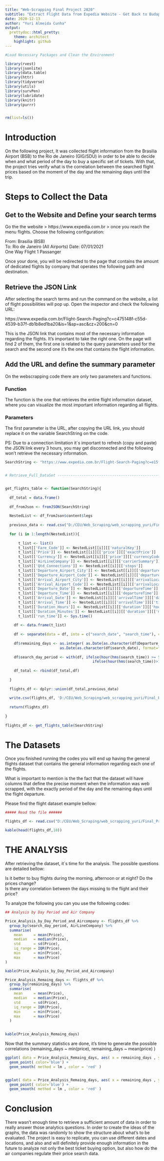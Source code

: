 ```yaml
---
title: "Web-Scrapping Final Project 2020"
subtitle: "Extract Flight Data from Expedia Website - Get Back to Budapest" 
date: 2020-12-13
author: "Yuri Almeida Cunha"
output:
  prettydoc::html_pretty:
    theme: architect
    highlight: github
---
```


```r

#Load Necessary Packages and Clean the Environment 

library(rvest)
library(jsonlite)
library(data.table)
library(httr)
library(tidyverse)
library(utils)
library(survPen)
library(lubridate)
library(knitr)
library(purrr)


rm(list=ls())


```


# Introduction

On the following project, It was collected flight information from the Brasilia Airport (BSB) to the Rio de Janeiro (GIG/SDU) in order to be able to decide when and what period of the day to buy a specific set of tickets. With that, the project tries verify what is the correlation between the searched flight prices based on the moment of the day and the remaining days until the trip. 


# Steps to Collect the Data 

## Get to the Website and Define your search terms

Go the the website > https://www.expedia.com.br > once you reach the menu flights. Choose the following configuration:  

From: Brasilia (BSB)  
To: Rio de Janeiro (All Airports)
Date: 07/01/2021  
One Way Flight
1 Passanger  

Once your done, you will be redirected to the page that contains the amount of dedicated flights by company that operates the following path and destination. 

## Retrieve the JSON Link

After selecting the search terms and run the command on the website, a list of flight possibilities will pop up. Open the inspector and check the following URL:  

https://www.expedia.com.br/Flight-Search-Paging?c=c475148f-c55d-4539-b37f-db1b8ed1ba20&is=1&sp=asc&cz=200&cn=0

This is the JSON link that contains most of the necessary information regarding the flights. It's important to take the right one. On the page will find 2 of them, the first one is related to the query parameters used for the search and the second one it's the one that contains the flight information.

## Add the URL and define the summary parameter 

On the webscrapping code there are only two parameters and functions.  

### Function

The function is the one that retrieves the entire flight information dataset, where you can visualize the most important information regarding all flights.

### Parameters

The first parameter is the URL, after copying the URL link, you should replace it on the variable SearchString on the code.  

PS: Due to a connection limitation it`s important to refresh (copy and paste) the JSON link every 3 hours, you may get disconnected and the following won't retrieve the necessary information.

```r

SearchString <- "https://www.expedia.com.br/Flight-Search-Paging?c=e15f405f-472d-4c46-a1cf-a3ae5f934e45&is=1&sp=asc&cz=200&cn=0"


# Retrieve_Full_DataSet ---------------------------------------------------


get_flights_table <- function(SearchString){
  
  df_total = data.frame()
  
  df_fromJson <- fromJSON(SearchString)
  
  NestedList <- df_fromJson$content$legs
  
  previous_data <- read.csv("D:/CEU/Web_Scraping/web_scrapping_yuri/Final_Project/Datasets/flights_table.csv")
  
  for (i in 1:length(NestedList)){
    
      t_list <- list()
      t_list[['Fare_Code']] <- NestedList[[i]][['naturalKey']]
      t_list[['Price']] <- NestedList[[i]][['price']][['exactPrice']]
      t_list[['Currency']] <- NestedList[[i]][['price']][['currencyCode']]
      t_list[['AirLineCompany']] <- NestedList[[i]][['carrierSummary']][['airlineName']]
      t_list[['Qtd_Connections']] <- NestedList[[i]][['stops']]
      t_list[['Departure_Airport_City']] <- NestedList[[i]][['departureLocation']][['airportCity']]
      t_list[['Departure_Airport_Code']] <- NestedList[[i]][['departureLocation']][['airportCode']]
      t_list[['Arrival_Airport_City']] <- NestedList[[i]][['arrivalLocation']][['airportCity']]
      t_list[['Arrival_Airport_Code']] <- NestedList[[i]][['arrivalLocation']][['airportCode']]
      t_list[['Departure_Date']] <- NestedList[[i]][['departureTime']][['date']]
      t_list[['Departure_Time']] <- NestedList[[i]][['departureTime']][['time']]
      t_list[['Arrival_Date']] <- NestedList[[i]][['arrivalTime']][['date']]
      t_list[['Arrival_Time']] <- NestedList[[i]][['arrivalTime']][['time']]
      t_list[['Duration_Hours']] <- NestedList[[i]][['duration']][['hours']]
      t_list[['Duration_Minutes']] <- NestedList[[i]][['duration']][['minutes']]
      t_list[['run_time']] <- Sys.time()
      
    df <- data.frame(t_list)
    
    df <- separate(data = df, into = c("search_date", "search_time"), col = run_time , sep = ' ')
    
    df$remaining_days <- as.integer( as.Date(as.character(df$Departure_Date), format="%d/%m/%Y") -
                         as.Date(as.character(df$search_date), format="%Y-%m-%d") )
    
    df$search_day_period <- with(df, ifelse(hour(hms(search_time)) >= 5 & hour(hms(search_time)) <=11, "morning",
                                        ifelse(hour(hms(search_time))>11 & hour(hms(search_time))<=17, "afternoon", "night")))
    
    df_total <- rbind(df_total,df)
    
  }
  
  flights_df <- dplyr::union(df_total,previous_data) 
  
  write.csv(flights_df, 'D:/CEU/Web_Scraping/web_scrapping_yuri/Final_Project/Datasets/flights_table.csv', row.names = FALSE )
  
  return(flights_df)
  
}
 
flights_df <- get_flights_table(SearchString)


```

# The Datasets

Once you finished running the codes you will end up having the general flights dataset that contains the general information regarding each one of the flights.  

What is important to mention is the the fact that the dataset will have columns that define the precise moment when the information was web scrapped, with the exactly period of the day and the remaining days until the flight departure.  

Please find the flight dataset example bellow: 


```r

##### Read the file ######

flights_df <- read.csv("D:/CEU/Web_Scraping/web_scrapping_yuri/Final_Project/Datasets/flights_table.csv")

kable(head(flights_df,10))


```


# THE ANALYSIS


After retrieving the dataset, it´s time for the analysis. The possible questions are detailed bellow:   

 Is it better to buy flights during the morning, afternoon or at night? Do the prices change?   
 Is there any correlation between the days missing to the flight and their price?  
 
 
 To analyze the following you can you use the following codes:
 
 
 
```r

## Analysis by Day Period and Air Company

Price_Analysis_by_Day_Period_and_Aircompany <- flights_df %>%
  group_by(search_day_period, AirLineCompany) %>% 
  summarise(
    mean     = mean(Price),
    median   = median(Price),
    std      = sd(Price),
    iq_range = IQR(Price), 
    min      = min(Price),
    max      = max(Price)
)

kable(Price_Analysis_by_Day_Period_and_Aircompany)

```
 

```r

Price_Analysis_Remaing_days <- flights_df %>%
  group_by(remaining_days) %>% 
  summarise(
    mean     = mean(Price),
    median   = median(Price),
    std      = sd(Price),
    iq_range = IQR(Price), 
    min      = min(Price),
    max      = max(Price)
  )
  

kable(Price_Analysis_Remaing_days)

```


Now that the summary statistics are done, it's time to generate the possible correlations (remaining_days ~ min(price), remaining_days ~ mean(price) )

```r

ggplot( data = Price_Analysis_Remaing_days, aes( x = remaining_days , y = min ) ) + 
  geom_point( color='blue') +
  geom_smooth( method = lm , color = 'red' )


ggplot( data = Price_Analysis_Remaing_days, aes( x = remaining_days , y = mean ) ) + 
  geom_point( color='blue') +
  geom_smooth( method = lm , color = 'red' )


```


# Conclusion


There wasn't enough time to retrieve a sufficient amount of data in order to really answer those analytics questions. In order to create the ideas of the graphs, the data was randomly  to show the structure about what's to be evaluated. 
The project is easy to replicate, you can use different dates and locations, and also and will definitely provide enough information in the future to analyze not only the best ticket buying option, but also how do the air companies regulate their price search data.   






